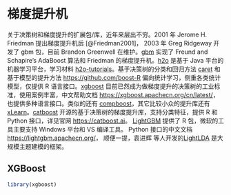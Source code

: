 # 梯度提升机 {#chap:gradient-boosting-machine}

<!-- 
[梯度提升相关的论文合集](https://github.com/benedekrozemberczki/awesome-gradient-boosting-papers) 
基于树的梯度提升算法，在分类和回归任务上的表现，介绍基本算法内容后，比较实现方式和效率，寻求最佳工程实战
GBM 算法各种实现的性能比较 <https://github.com/szilard/GBM-perf>，二分类问题的开源实现比较 <https://github.com/szilard/benchm-ml>

useR!2018 Erin LeDell [Machine Learning Tutorial](https://koalaverse.github.io/machine-learning-in-R/)

基于决策树的梯度提升算法

模型接口，训练、测试数据集的描述、要求

https://catboost.ai/docs/concepts/input-data_values-file.html

-->

关于决策树和梯度提升的扩展包/库，近年来层出不穷。2001 年 Jerome H. Friedman 提出梯度提升机后 [@Friedman2001]， 2003 年 Greg Ridgeway 开发了 gbm 包，目前 	Brandon Greenwell 在维护。[gbm](https://github.com/gbm-developers/gbm) 实现了 Freund and Schapire's AdaBoost 算法和 Friedman 的梯度提升机。[h2o](https://github.com/h2oai/h2o-3/tree/master/h2o-r) 是基于 Java 平台的机器学习平台，学习材料 [h2o-tutorials](https://github.com/h2oai/h2o-tutorials)。基于决策树的分类和回归方法 [caret](https://github.com/topepo/caret/) 和基于模型的提升方法 <https://github.com/boost-R> 偏向统计学习，侧重各类统计模型，仅提供 R 语言接口。[xgboost](https://github.com/dmlc/xgboost/tree/master/R-package) 目前已然成为做梯度提升的决策树的工业标准，使用案例丰富，中文帮助文档 <https://xgboost.apachecn.org/cn/latest/>，也提供多种语言接口。类似的还有 [compboost](https://github.com/schalkdaniel/compboost)，其它比较小众的提升库还有 [xLearn](https://github.com/aksnzhy/xlearn)。[catboost](https://github.com/catboost/catboost) 开源的基于决策树的梯度提升库，支持分类特征，提供 R 和 Python 接口，详见官网 <https://catboost.ai>。
[LightGBM](https://github.com/Microsoft/LightGBM/tree/master/R-package) 提供了 R 包，微软的工具主要支持 Windows 平台和 VS 编译工具。 Python 接口的中文文档 <https://lightgbm.apachecn.org/>， 顺便一提，袁进辉 等人开发的[LightLDA](https://github.com/Microsoft/lightlda) 是大规模主题建模的框架。

## XGBoost {#sec:xgboost}

```r
library(xgboost)
```

